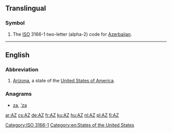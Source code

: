 {{also|Appendix:Variations of "az"}}
==Translingual==

===Symbol===
{{head|mul|symbol}}
# The [[ISO]] 3166-1 two-letter (alpha-2) code for [[Azerbaijan]].

----

==English==

===Abbreviation===
{{rfc-header|Abbreviation}}
{{head|en|abbreviation}}

# [[Arizona]], a state of the [[United States of America]].

===Anagrams===
* [[za#English|za]], [['za#English|'za]]

[[Category:ISO 3166-1]]
[[Category:en:States of the United States]]

[[ar:AZ]]
[[cs:AZ]]
[[de:AZ]]
[[fr:AZ]]
[[ku:AZ]]
[[hu:AZ]]
[[nl:AZ]]
[[pl:AZ]]
[[fi:AZ]]